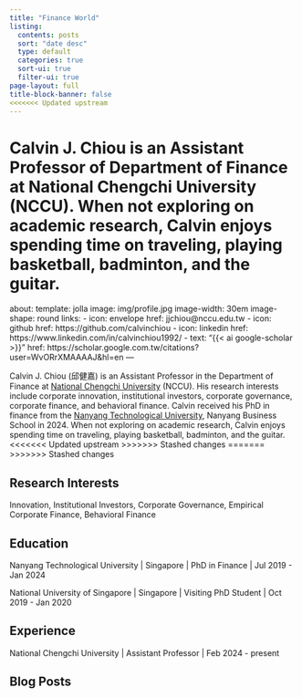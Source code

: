 ```yaml
---
title: "Finance World"
listing: 
  contents: posts
  sort: "date desc"
  type: default
  categories: true
  sort-ui: true
  filter-ui: true
page-layout: full
title-block-banner: false
<<<<<<< Updated upstream
---
```


Calvin J. Chiou is an Assistant Professor of Department of Finance at National Chengchi University (NCCU). When not exploring on academic research, Calvin enjoys spending time on traveling, playing basketball, badminton, and the guitar.
=======
about:
  template: jolla
  image: img/profile.jpg
  image-width: 30em
  image-shape: round
  links:
    - icon: envelope
      href: jjchiou@nccu.edu.tw
    - icon: github
      href: https://github.com/calvinchiou
    - icon: linkedin
      href: https://www.linkedin.com/in/calvinchiou1992/
    - text: "{{< ai google-scholar >}}"
      href: https://scholar.google.com.tw/citations?user=WvORrXMAAAAJ&hl=en
---

Calvin J. Chiou (邱健嘉) is an Assistant Professor in the Department of Finance at [National Chengchi University](https://www.nccu.edu.tw/) (NCCU). His research interests include corporate innovation, institutional investors, corporate governance, corporate finance, and behavioral finance. Calvin received his PhD in finance from the [Nanyang Technological University](https://www.ntu.edu.sg/index), Nanyang Business School in 2024. When not exploring on academic research, Calvin enjoys spending time on traveling, playing basketball, badminton, and the guitar.
<<<<<<< Updated upstream
>>>>>>> Stashed changes
=======
>>>>>>> Stashed changes

## Research Interests

Innovation, Institutional Investors, Corporate Governance, Empirical Corporate Finance, Behavioral Finance

## Education

Nanyang Technological University \| Singapore \| PhD in Finance \| Jul 2019 - Jan 2024

National University of Singapore \| Singapore \| Visiting PhD Student \| Oct 2019 - Jan 2020

## Experience

National Chengchi University \| Assistant Professor \| Feb 2024 - present

## Blog Posts
